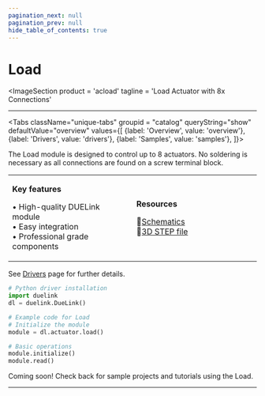 ```yaml
---
pagination_next: null
pagination_prev: null
hide_table_of_contents: true
---
```



# Load

<ImageSection
    product = 'acload'
    tagline = 'Load Actuator with 8x Connections'
></ImageSection>

---

<Tabs className="unique-tabs" groupid = "catalog" queryString="show" defaultValue="overview"
  values={[
    {label: 'Overview', value: 'overview'},
    {label: 'Drivers', value: 'drivers'},
    {label: 'Samples', value: 'samples'},
  ]}>

<TabItem value="overview">

The Load module is designed to control up to 8 actuators. No soldering is necessary as all connections are found on a screw terminal block.

<table><td width='50%'>

**Key features**

• High-quality DUELink module<br/>
• Easy integration<br/>
• Professional grade components<br/>

</td><td width='50%'>

**Resources**
 
📄[Schematics](/sch/gdl-acload-a.pdf)<br/>
🔩[3D STEP file](/3d/gdl-acload-a.step)<br/>

</td></table>

</TabItem>

<TabItem value="drivers">

See [Drivers](../../engine/drivers) page for further details.

```python
# Python driver installation
import duelink
dl = duelink.DueLink()

# Example code for Load
# Initialize the module
module = dl.actuator.load()

# Basic operations
module.initialize()
module.read()
```

</TabItem>

<TabItem value="samples">

Coming soon! Check back for sample projects and tutorials using the Load.

</TabItem>

</Tabs>

---

<OrderSection
    product = "DUELink Load A"
    partnumber = "GDL-ACLOAD-A"
    price = "$19.99"
/>
